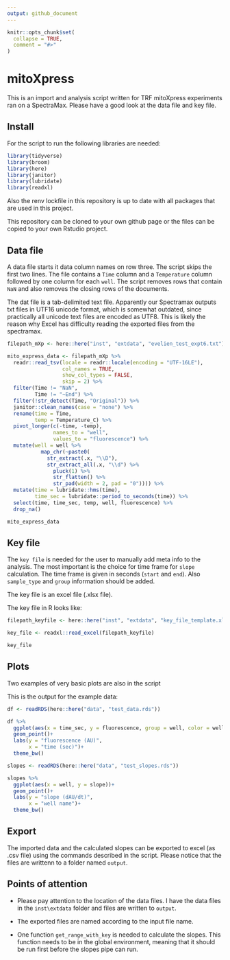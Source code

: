 ```yaml
---
output: github_document
---
```


<!-- README.md is generated from README.Rmd. Please edit that file -->

```r
knitr::opts_chunk$set(
  collapse = TRUE,
  comment = "#>"
)
```

# mitoXpress

<!-- badges: start -->
<!-- badges: end -->

This is an import and analysis script written for TRF mitoXpress experiments ran on a SpectraMax. Please have a good look at the data file and key file. 

## Install

For the script to run the following libraries are needed:

```r
library(tidyverse)
library(broom)
library(here)
library(janitor)
library(lubridate)
library(readxl)

```

Also the renv lockfile in this repository is up to date with all packages that are used in this project.

This repository can be cloned to your own github page or the files can be copied to your own Rstudio project.

## Data file

A data file starts it data column names on row three. The script skips the first two lines. The file contains a `Time` column and a `Temperature` column followed by one column for each `well`. The script removes rows that contain `NaN` and also removes the closing rows of the documents.

The dat file is a tab-delimited text file. Apparently our Spectramax outputs txt files in UTF16 unicode format, which is somewhat outdated, since practically all unicode text files are encoded as UTF8. This is likely the reason why Excel has difficulty reading the exported files from the spectramax.

```r

filepath_mXp <- here::here("inst", "extdata", "evelien_test_expt6.txt")

mito_express_data <- filepath_mXp %>%
  readr::read_tsv(locale = readr::locale(encoding = "UTF-16LE"),
                  col_names = TRUE,
                  show_col_types = FALSE,
                  skip = 2) %>%
  filter(Time != "NaN",
         Time != "~End") %>%
  filter(!str_detect(Time, "Original")) %>%
  janitor::clean_names(case = "none") %>%
  rename(time = Time,
         temp = Temperature_C) %>%
  pivot_longer(c(-time, -temp),
               names_to = "well",
               values_to = "fluorescence") %>%
  mutate(well = well %>%
           map_chr(~paste0(
             str_extract(.x, "\\D"),
             str_extract_all(.x, "\\d") %>%
               pluck(1) %>%
               str_flatten() %>%
               str_pad(width = 2, pad = "0")))) %>%
  mutate(time = lubridate::hms(time),
         time_sec = lubridate::period_to_seconds(time)) %>%
  select(time, time_sec, temp, well, fluorescence) %>%
  drop_na()

```

```r
mito_express_data
```


## Key file

The `key file` is needed for the user to manually add meta info to the analysis. The most important is the choice for time frame for `slope` calculation. The time frame is given in seconds (`start` and `end`). Also `sample_type` and `group` information should be added. 

The key file is an excel file (.xlsx file).

The key file in R looks like:

```r

filepath_keyfile <- here::here("inst", "extdata", "key_file_template.xlsx")

key_file <- readxl::read_excel(filepath_keyfile)
```

```r
key_file
```


## Plots

Two examples of very basic plots are also in the script

This is the output for the example data:

```r
df <- readRDS(here::here("data", "test_data.rds"))

df %>%
  ggplot(aes(x = time_sec, y = fluorescence, group = well, color = well))+
  geom_point()+
  labs(y = "fluorescence (AU)",
       x = "time (sec)")+
  theme_bw()

```

```r
slopes <- readRDS(here::here("data", "test_slopes.rds"))

slopes %>%
  ggplot(aes(x = well, y = slope))+
  geom_point()+
  labs(y = "slope (dAU/dt)",
       x = "well name")+
  theme_bw()
```


## Export

The imported data and the calculated slopes can be exported to excel (as .csv file) using the commands described in the script. Please notice that the files are writtenn to a folder named `output`.

## Points of attention

*   Please pay attention to the location of the data files. I have the data files in the `inst\extdata` folder and files are written to `output`.

*   The exported files are named according to the input file name.

*   One function `get_range_with_key` is needed to calculate the slopes. This function needs to be in the global environment, meaning that it should be run first before the slopes pipe can run.

